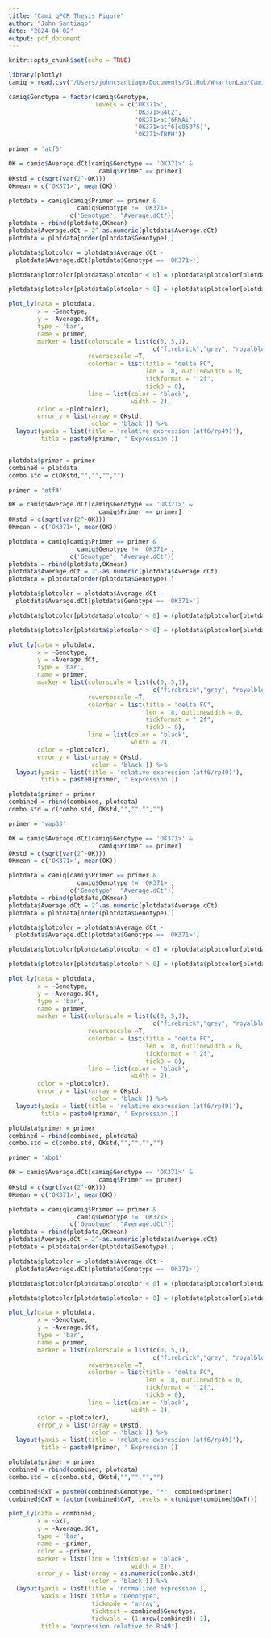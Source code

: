 ```yaml
---
title: "Cami qPCR Thesis Figure"
author: "John Santiago"
date: "2024-04-02"
output: pdf_document
---
```


```r
knitr::opts_chunk$set(echo = TRUE)
```

```r
library(plotly)
camiq = read.csv("/Users/johncsantiago/Documents/GitHub/WhartonLab/Cami_qPCR_dCt_data.csv")

camiq$Genotype = factor(camiq$Genotype,
                        levels = c('OK371>',
                                   'OK371>G4C2',
                                   'OK371>atf6RNAi',
                                   'OK371>atf6[c05075]',
                                   'OK371>TBPH'))

```


```r
primer = 'atf6'

OK = camiq$Average.dCt[camiq$Genotype == 'OK371>' &
                         camiq$Primer == primer]
OKstd = c(sqrt(var(2^-OK)))
OKmean = c('OK371>', mean(OK))

plotdata = camiq[camiq$Primer == primer &
                   camiq$Genotype != 'OK371>',
                 c('Genotype', "Average.dCt")]
plotdata = rbind(plotdata,OKmean)
plotdata$Average.dCt = 2^-as.numeric(plotdata$Average.dCt)
plotdata = plotdata[order(plotdata$Genotype),]

plotdata$plotcolor = plotdata$Average.dCt -
  plotdata$Average.dCt[plotdata$Genotype == 'OK371>']

plotdata$plotcolor[plotdata$plotcolor < 0] = (plotdata$plotcolor[plotdata$plotcolor < 0] / min(plotdata$plotcolor[plotdata$plotcolor < 0]))*-1

plotdata$plotcolor[plotdata$plotcolor > 0] = (plotdata$plotcolor[plotdata$plotcolor > 0] / max(plotdata$plotcolor[plotdata$plotcolor > 0]))

plot_ly(data = plotdata,
        x = ~Genotype,
        y = ~Average.dCt,
        type = 'bar',
        name = primer,
        marker = list(colorscale = list(c(0,.5,1),
                                        c("firebrick","grey", "royalblue")),
                      reversescale =T,
                      colorbar = list(title = "delta FC",
                                      len = .8, outlinewidth = 0,
                                      tickformat = ".2f",
                                      tick0 = 0),
                      line = list(color = 'black',
                                  width = 2),
        color = ~plotcolor),
        error_y = list(array = OKstd,
                       color = 'black')) %>%
  layout(yaxis = list(title = 'relative expression (atf6/rp49)'),
         title = paste0(primer, ' Expression'))


plotdata$primer = primer
combined = plotdata
combo.std = c(OKstd,"","","","")
```

```r
primer = 'atf4'

OK = camiq$Average.dCt[camiq$Genotype == 'OK371>' &
                         camiq$Primer == primer]
OKstd = c(sqrt(var(2^-OK)))
OKmean = c('OK371>', mean(OK))

plotdata = camiq[camiq$Primer == primer &
                   camiq$Genotype != 'OK371>',
                 c('Genotype', "Average.dCt")]
plotdata = rbind(plotdata,OKmean)
plotdata$Average.dCt = 2^-as.numeric(plotdata$Average.dCt)
plotdata = plotdata[order(plotdata$Genotype),]

plotdata$plotcolor = plotdata$Average.dCt -
  plotdata$Average.dCt[plotdata$Genotype == 'OK371>']

plotdata$plotcolor[plotdata$plotcolor < 0] = (plotdata$plotcolor[plotdata$plotcolor < 0] / min(plotdata$plotcolor[plotdata$plotcolor < 0]))*-1

plotdata$plotcolor[plotdata$plotcolor > 0] = (plotdata$plotcolor[plotdata$plotcolor > 0] / max(plotdata$plotcolor[plotdata$plotcolor > 0]))

plot_ly(data = plotdata,
        x = ~Genotype,
        y = ~Average.dCt,
        type = 'bar',
        name = primer,
        marker = list(colorscale = list(c(0,.5,1),
                                        c("firebrick","grey", "royalblue")),
                      reversescale =T,
                      colorbar = list(title = "delta FC",
                                      len = .8, outlinewidth = 0,
                                      tickformat = ".2f",
                                      tick0 = 0),
                      line = list(color = 'black',
                                  width = 2),
        color = ~plotcolor),
        error_y = list(array = OKstd,
                       color = 'black')) %>%
  layout(yaxis = list(title = 'relative expression (atf6/rp49)'),
         title = paste0(primer, ' Expression'))

plotdata$primer = primer
combined = rbind(combined, plotdata)
combo.std = c(combo.std, OKstd,"","","","")

```


```r
primer = 'vap33'

OK = camiq$Average.dCt[camiq$Genotype == 'OK371>' &
                         camiq$Primer == primer]
OKstd = c(sqrt(var(2^-OK)))
OKmean = c('OK371>', mean(OK))

plotdata = camiq[camiq$Primer == primer &
                   camiq$Genotype != 'OK371>',
                 c('Genotype', "Average.dCt")]
plotdata = rbind(plotdata,OKmean)
plotdata$Average.dCt = 2^-as.numeric(plotdata$Average.dCt)
plotdata = plotdata[order(plotdata$Genotype),]

plotdata$plotcolor = plotdata$Average.dCt -
  plotdata$Average.dCt[plotdata$Genotype == 'OK371>']

plotdata$plotcolor[plotdata$plotcolor < 0] = (plotdata$plotcolor[plotdata$plotcolor < 0] / min(plotdata$plotcolor[plotdata$plotcolor < 0]))*-1

plotdata$plotcolor[plotdata$plotcolor > 0] = (plotdata$plotcolor[plotdata$plotcolor > 0] / max(plotdata$plotcolor[plotdata$plotcolor > 0]))

plot_ly(data = plotdata,
        x = ~Genotype,
        y = ~Average.dCt,
        type = 'bar',
        name = primer,
        marker = list(colorscale = list(c(0,.5,1),
                                        c("firebrick","grey", "royalblue")),
                      reversescale =T,
                      colorbar = list(title = "delta FC",
                                      len = .8, outlinewidth = 0,
                                      tickformat = ".2f",
                                      tick0 = 0),
                      line = list(color = 'black',
                                  width = 2),
        color = ~plotcolor),
        error_y = list(array = OKstd,
                       color = 'black')) %>%
  layout(yaxis = list(title = 'relative expression (atf6/rp49)'),
         title = paste0(primer, ' Expression'))

plotdata$primer = primer
combined = rbind(combined, plotdata)
combo.std = c(combo.std, OKstd,"","","","")

```


```r
primer = 'xbp1'

OK = camiq$Average.dCt[camiq$Genotype == 'OK371>' &
                         camiq$Primer == primer]
OKstd = c(sqrt(var(2^-OK)))
OKmean = c('OK371>', mean(OK))

plotdata = camiq[camiq$Primer == primer &
                   camiq$Genotype != 'OK371>',
                 c('Genotype', "Average.dCt")]
plotdata = rbind(plotdata,OKmean)
plotdata$Average.dCt = 2^-as.numeric(plotdata$Average.dCt)
plotdata = plotdata[order(plotdata$Genotype),]

plotdata$plotcolor = plotdata$Average.dCt -
  plotdata$Average.dCt[plotdata$Genotype == 'OK371>']

plotdata$plotcolor[plotdata$plotcolor < 0] = (plotdata$plotcolor[plotdata$plotcolor < 0] / min(plotdata$plotcolor[plotdata$plotcolor < 0]))*-1

plotdata$plotcolor[plotdata$plotcolor > 0] = (plotdata$plotcolor[plotdata$plotcolor > 0] / max(plotdata$plotcolor[plotdata$plotcolor > 0]))

plot_ly(data = plotdata,
        x = ~Genotype,
        y = ~Average.dCt,
        type = 'bar',
        name = primer,
        marker = list(colorscale = list(c(0,.5,1),
                                        c("firebrick","grey", "royalblue")),
                      reversescale =T,
                      colorbar = list(title = "delta FC",
                                      len = .8, outlinewidth = 0,
                                      tickformat = ".2f",
                                      tick0 = 0),
                      line = list(color = 'black',
                                  width = 2),
        color = ~plotcolor),
        error_y = list(array = OKstd,
                       color = 'black')) %>%
  layout(yaxis = list(title = 'relative expression (atf6/rp49)'),
         title = paste0(primer, ' Expression'))

plotdata$primer = primer
combined = rbind(combined, plotdata)
combo.std = c(combo.std, OKstd,"","","","")

```

```r

combined$GxT = paste0(combined$Genotype, "*", combined$primer)
combined$GxT = factor(combined$GxT, levels = c(unique(combined$GxT)))

plot_ly(data = combined,
        x = ~GxT,
        y = ~Average.dCt,
        type = 'bar',
        name = ~primer,
        color = ~primer,
        marker = list(line = list(color = 'black',
                                  width = 2)),
        error_y = list(array = as.numeric(combo.std),
                       color = 'black')) %>%
  layout(yaxis = list(title = 'normalized expression'),
         xaxis = list( title = "Genotype",
                       tickmode = 'array',
                       ticktext = combined$Genotype,
                       tickvals = (1:nrow(combined))-1),
         title = 'expression relative to Rp49')


```



